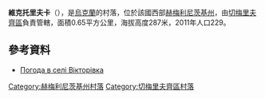 {{coord|49|0|37|N|26|14|11|E|scale:100000|display=title}}

'''維克托里夫卡'''（{{lang-uk|Вікторівка}}），是[[烏克蘭|烏克蘭]]的村落，位於該國西部[[赫梅利尼茨基州|赫梅利尼茨基州]]，由[[切梅里夫齊區|切梅里夫齊區]]負責管轄，面積0.65平方公里，海拔高度287米，2011年人口229。

==參考資料==
* [http://weather.in.ua/ua/hmel'nickaja/3933 Погода в селі Вікторівка] {{Wayback|url=http://weather.in.ua/ua/hmel'nickaja/3933 |date=20111220130936 }}

{{DEFAULTSORT:Вікторівка}}
[[Category:赫梅利尼茨基州村落|Category:赫梅利尼茨基州村落]]
[[Category:切梅里夫齊區村落|Category:切梅里夫齊區村落]]


{{Khmelnytskyi-geo-stub}}